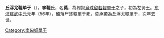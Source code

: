 {{unreferenced|time=2012-2-17}}
{{noteTA
|G1=people
|1=zh-hans:单于; zh-hant:單于;
}}
'''丘浮尤鞮单于'''（{{bd|？||57年||}}），'''挛鞮'''氏，名'''莫'''，為匈奴[[烏珠留若鞮單于|烏珠留若鞮單于]]之子，初為左贤王。[[东汉|东汉]][[建武中元|建武中元]]元年（56年），醢落尸逐鞮單于死，莫承袭為丘浮尤鞮單于，次年去世。

{{start box}}
{{s-before|兄[[醢落尸逐鞮單于|醢落尸逐鞮單于]]}}
{{s-title|[[南匈奴|南匈奴]][[單于|單于]]|56年─57年}}
{{s-after|弟[[伊伐於慮鞮單于|伊伐於慮鞮單于]]}}
{{end box}}

{{匈奴單于}}

[[Category:南匈奴單于|Category:南匈奴單于]]
